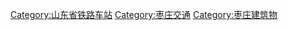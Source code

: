 
[[Category:山东省铁路车站|Category:山东省铁路车站]]
[[Category:枣庄交通|Category:枣庄交通]]
[[Category:枣庄建筑物|Category:枣庄建筑物]]